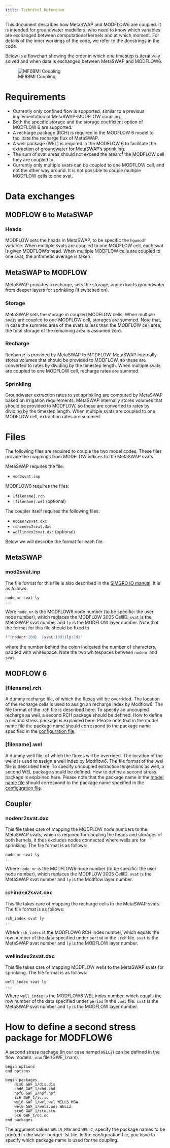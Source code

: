 ```yaml
---
title: Technical Reference
---
```



This document describes how MetaSWAP and MODFLOW6 are coupled. It is intended for groundwater modellers, who need to know which variables are exchanged between computational kernels and at which moment. For details of the inner workings of the code, we refer to the docstrings in the code.

Below is a flowchart showing the order in which one timestep is iteratively solved and when data is exchanged between MetaSWAP and MODFLOW6.

![MF6BMI Coupling](./figures/coupler/MF6BMI_coupling.png)

# Requirements

- Currently only confined flow is supported, similar to a previous implementation of MetaSWAP-MODFLOW coupling.
- Both the specific storage and the storage coefficient option of MODFLOW 6 are supported.
- A recharge package (RCH) is required in the MODFLOW 6 model to facilitate the recharge flux of MetaSWAP.
- A well package (WEL) is required in the MODFLOW 6 to facilitate the extraction of groundwater for MetaSWAP's sprinkling.
- The sum of svat areas should not exceed the area of the MODFLOW cell they are coupled to.
- Currently only multiple svats can be coupled to one MODFLOW cell, and not the other way around. It is not possible to couple multiple MODFLOW cells to one svat.

# Data exchanges

## MODFLOW 6 to MetaSWAP

### Heads

MODFLOW sets the heads in MetaSWAP, to be specific the `hgwmodf` variable. When multiple svats are coupled to one MODFLOW cell, each svat is given MODFLOW's head. When multiple MODFLOW cells are coupled to one svat, the arithmetic average is taken.

## MetaSWAP to MODFLOW

MetaSWAP provides a recharge, sets the storage, and extracts groundwater from deeper layers for sprinkling (if switched on).

### Storage

MetaSWAP sets the storage in coupled MODFLOW cells. When multiple svats are coupled to one MODFLOW cell, storages are summed. Note that, in case the summed area of the svats is less than the MODFLOW cell area, the total storage of the remaining area is assumed zero.

### Recharge

Recharge is provided by MetaSWAP to MODFLOW. MetaSWAP internally stores volumes that should be provided to MODFLOW, so these are converted to rates by dividing by the timestep length. When multiple svats are coupled to one MODFLOW cell, recharge rates are summed.

### Sprinkling

Groundwater extraction rates to set sprinkling are computed by MetaSWAP based on irrigation requirements. MetaSWAP internally stores volumes that should be provided to MODFLOW, so these are converted to rates by dividing by the timestep length. When multiple svats are coupled to one MODFLOW cell, extraction rates are summed.

# Files

The following files are required to couple the two model codes. These files provide the mappings from MODFLOW indices to the MetaSWAP svats.

MetaSWAP requires the file:

-  `mod2svat.inp`

MODFLOW6 requires the files:

-  `[filename].rch`
-  `[filename].wel` (optional)

The coupler itself requires the following files:

-  `nodenr2svat.dxc`
-  `rchindex2svat.dxc`
-  `wellindex2svat.dxc` (optional)

Below we will describe the format for each file.

## MetaSWAP

### mod2svat.inp

The file format for this file is also described in the [SIMGRO IO manual](ftp://ftp.wur.nl/simgro/doc/Report_913_3_V8_0_0_7.pdf). It is as follows:

```
node_nr svat ly
...
```

Were `node_nr` is the MODFLOW6 node number (to be specific: the user node number), which replaces the MODFLOW 2005 CellID. 
`svat` is the MetaSWAP svat number and `ly` is the MODFLOW layer number.
Note that the format for this file should be fixed to

```python
f"{nodenr:10d}  {svat:10d}{ly:2d}"
```

where the number behind the colon indicated the number of characters, padded with whitespace.
Note the two whitespaces between `nodenr` and `svat`.


## MODFLOW 6

### [filename].rch

A dummy recharge file, of which the fluxes will be overrided. The location of the recharge cells is used to assign an recharge index by Modflow6. The file format of the .rch file is described here. To specify an uncoupled recharge as well, a second RCH package should be defined. How to define a second stress package is explained here. Please note that in the model name file the package name should correspond to the package name specified in the [configuration file](./coupler_metamod_config.qmd).

### [filename].wel

A dummy well file, of which the fluxes will be overrided. The location of the wells is used to assign a well index by Modflow6. The file format of the .wel file is described here. To specify uncoupled extractions/injections as well, a second WEL package should be defined. How to define a second stress package is explained here. Please note that the package name in the [model name file](https://modflow6.readthedocs.io/en/latest/_mf6io/gwf-nam.html#block-packages) should correspond to the package name specified in the [configuration file](./coupler_metamod_config.qmd).

## Coupler

### nodenr2svat.dxc

This file takes care of mapping the MODFLOW node numbers to the MetaSWAP svats, which is required for coupling the heads and storages of both kernels, it thus excludes nodes connected where wells are for sprinkling. The file format is as follows:

```
node_nr svat ly
...
```

Where `node_nr` is the MODFLOW6 node number (to be specific: the user node number), which replaces the MODFLOW 2005 CellID. `svat` is the MetaSWAP svat number and `ly` is the Modflow layer number.


### rchindex2svat.dxc

This file takes care of mapping the recharge cells to the MetaSWAP svats. The file format is as follows:

```
rch_index svat ly
...
```


Where `rch_index` is the MODFLOW6 RCH index number, which equals the row number of the data specified under `period` in the `.rch` file. `svat` is the MetaSWAP svat number and `ly` is the MODFLOW layer number.

### wellindex2svat.dxc

This file takes care of mapping MODFLOW wells to the MetaSWAP svats for sprinkling. The file format is as follows:

```
well_index svat ly
...
```


Where `well_index` is the MODFLOW6 WEL index number, which equals the row number of the data specified under `period` in the `.wel` file. `svat` is the MetaSWAP svat number and `ly` is the MODFLOW layer number.

# How to define a second stress package for MODFLOW6

A second stress package (in our case named `WELL2`) can be defined in the flow model's `.nam` file (GWF_1.nam).

```
begin options
end options

begin packages
    dis6 GWF_1/dis.dis
    chd6 GWF_1/chd.chd
    npf6 GWF_1/npf.npf
    ic6 GWF_1/ic.ic
    wel6 GWF_1/wel.wel WELLS_MSW
    wel6 GWF_1/wel2.wel WELL2
    sto6 GWF_1/sto.sto
    oc6 GWF_1/oc.oc
end packages
```


The argument values `WELLS_MSW` and `WELL2`, specify the package names to be printed in the water budget .lst file. In the configuration file, you have to specify which package name is used for the coupling.
